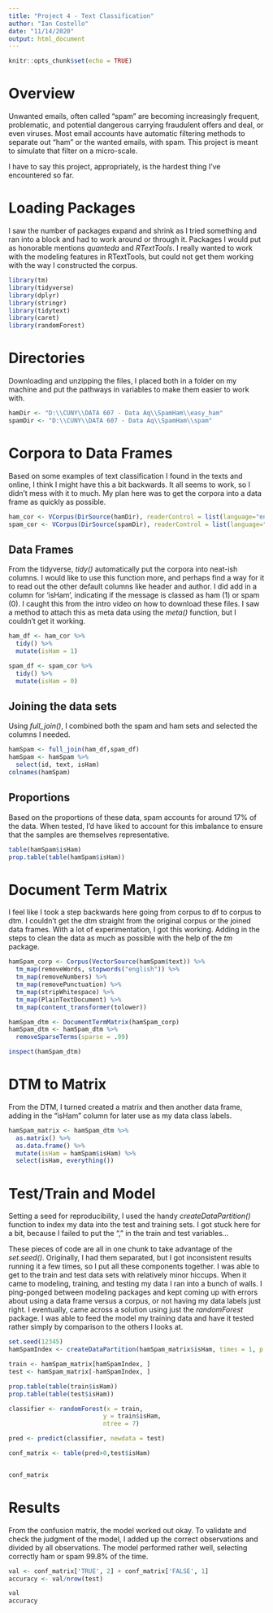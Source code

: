 ---
title: "Project 4 - Text Classification"
author: "Ian Costello"
date: "11/14/2020"
output: html_document
---

```{r setup, include=FALSE}
knitr::opts_chunk$set(echo = TRUE)
```

# Overview
Unwanted emails, often called "spam" are becoming increasingly frequent, problematic, and potential dangerous carrying fraudulent offers and deal, or even viruses. Most email accounts have automatic filtering methods to separate out "ham" or the wanted emails, with spam. This project is meant to simulate that filter on a micro-scale. 

I have to say this project, appropriately, is the hardest thing I've encountered so far. 

# Loading Packages

I saw the number of packages expand and shrink as I tried something and ran into a block and had to work around or through it. Packages I would put as honorable mentions *quanteda* and *RTextTools*. I really wanted to work with the modeling features in RTextTools, but could not get them working with the way I constructed the corpus. 

```{r}
library(tm)
library(tidyverse)
library(dplyr)
library(stringr)
library(tidytext)
library(caret)
library(randomForest)
```

# Directories 

Downloading and unzipping the files, I placed both in a folder on my machine and put the pathways in variables to make them easier to work with. 

```{r}
hamDir <- "D:\\CUNY\\DATA 607 - Data Aq\\SpamHam\\easy_ham"
spamDir <- "D:\\CUNY\\DATA 607 - Data Aq\\SpamHam\\spam"
```

# Corpora to Data Frames

Based on some examples of text classification I found in the texts and online, I think I might have this a bit backwards. It all seems to work, so I didn't mess with it to much. My plan here was to get the corpora into a data frame as quickly as possible. 

```{r}
ham_cor <- VCorpus(DirSource(hamDir), readerControl = list(language="en"))
spam_cor <- VCorpus(DirSource(spamDir), readerControl = list(language="en"))
```

## Data Frames

From the tidyverse, *tidy()* automatically put the corpora into neat-ish columns. I would like to use this function more, and perhaps find a way for it to read out the other default columns like header and author. I did add in a column for 'isHam', indicating if the message is classed as ham (1) or spam (0). I caught this from the intro video on how to download these files. I saw a method to attach this as meta data using the *meta()* function, but I couldn't get it working.  

```{r}
ham_df <- ham_cor %>%
  tidy() %>%
  mutate(isHam = 1) 
```

```{r}
spam_df <- spam_cor %>%
  tidy() %>%
  mutate(isHam = 0)
```

## Joining the data sets

Using *full_join()*, I combined both the spam and ham sets and selected the columns I needed. 

```{r}
hamSpam <- full_join(ham_df,spam_df)
hamSpam <- hamSpam %>%
  select(id, text, isHam)
colnames(hamSpam)
```

## Proportions

Based on the proportions of these data, spam accounts for around 17% of the data. When tested, I'd have liked to account for this imbalance to ensure that the samples are themselves representative.

```{r}
table(hamSpam$isHam)
prop.table(table(hamSpam$isHam))
```

# Document Term Matrix

I feel like I took a step backwards here going from corpus to df to corpus to dtm. I couldn't get the dtm straight from the original corpus or the joined data frames. With a lot of experimentation, I got this working. Adding in the steps to clean the data as much as possible with the help of the *tm* package. 

```{r}
hamSpam_corp <- Corpus(VectorSource(hamSpam$text)) %>%
  tm_map(removeWords, stopwords("english")) %>%
  tm_map(removeNumbers) %>%
  tm_map(removePunctuation) %>%
  tm_map(stripWhitespace) %>%
  tm_map(PlainTextDocument) %>%
  tm_map(content_transformer(tolower))

hamSpam_dtm <- DocumentTermMatrix(hamSpam_corp)
hamSpam_dtm <- hamSpam_dtm %>%
  removeSparseTerms(sparse = .99)

inspect(hamSpam_dtm)
```

# DTM to Matrix

From the DTM, I turned created a matrix and then another data frame, adding in the "isHam" column for later use as my data class labels. 

```{r}
hamSpam_matrix <- hamSpam_dtm %>%
  as.matrix() %>%
  as.data.frame() %>%
  mutate(isHam = hamSpam$isHam) %>%
  select(isHam, everything())
```

# Test/Train and Model

Setting a seed for reproducibility, I used the handy *createDataPartition()* function to index my data into the test and training sets. I got stuck here for a bit, because I failed to put the ", " in the train and test variables...

These pieces of code are all in one chunk to take advantage of the *set.seed()*. Originally, I had them separated, but I got inconsistent results running it a few times, so I put all these components together. I was able to get to the train and test data sets with relatively minor hiccups. When it came to modeling, training, and testing my data I ran into a bunch of walls. I ping-ponged between modeling packages and kept coming up with errors about using a data frame versus a corpus, or not having my data labels just right. I eventually, came across a solution using just the *randomForest* package. I was able to feed the model my training data and have it tested rather simply by comparison to the others I looks at. 

```{r}
set.seed(12345)
hamSpamIndex <- createDataPartition(hamSpam_matrix$isHam, times = 1, p = 0.7, list = FALSE)

train <- hamSpam_matrix[hamSpamIndex, ]
test <- hamSpam_matrix[-hamSpamIndex, ]

prop.table(table(train$isHam))
prop.table(table(test$isHam))

classifier <- randomForest(x = train,
                          y = train$isHam,
                          ntree = 7)

pred <- predict(classifier, newdata = test)

conf_matrix <- table(pred>0,test$isHam)


conf_matrix
```
# Results

From the confusion matrix, the model worked out okay. To validate and check the judgment of the model, I added up the correct observations and divided by all observations. The model performed rather well, selecting correctly ham or spam 99.8% of the time.  


```{r}
val <- conf_matrix['TRUE', 2] + conf_matrix['FALSE', 1] 
accuracy <- val/nrow(test)

val
accuracy
```






